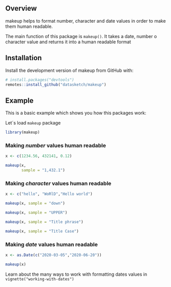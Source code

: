 
## Overview

makeup helps to format number, character and date values in order to make them human readable.

The main function of this package is `makeup()`. It takes a date, number o character value and returns it into a human readable format


## Installation

Install the development version of makeup from GitHub with:

``` r
# install.packages("devtools")
remotes::install_github("datasketch/makeup")
```

## Example

This is a basic example which shows you how this packages work:

Let´s load `makeup` package

```r
library(makeup)
```

### Making _number_ values human readable

```r
x <- c(1234.56, 432141, 0.12)

makeup(x, 
       sample = "1,432.1")
```

### Making _character_ values human readable

```r
x <- c("hello", "WoRlD","Hello world")

makeup(x, sample = "down")

makeup(x, sample = "UPPER")

makeup(x, sample = "Title phrase")

makeup(x, sample = "Title Case")
```

### Making _date_ values human readable

```r
x <- as.Date(c("2020-03-05","2020-06-20"))

makeup(x)
```

Learn about the many ways to work with formatting dates values in `vignette("working-with-dates")`
